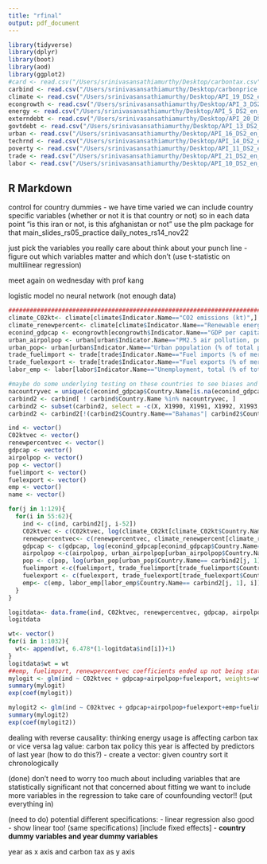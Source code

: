 ```yaml
---
title: "rfinal"
output: pdf_document
---
```


```r
library(tidyverse)
library(dplyr)
library(boot)
library(aod)
library(ggplot2)
#card <- read.csv("/Users/srinivasansathiamurthy/Desktop/carbontax.csv")
carbind <- read.csv("/Users/srinivasansathiamurthy/Desktop/carbonprice.csv")
climate <- read.csv("/Users/srinivasansathiamurthy/Desktop/API_19_DS2_en_csv_v2_3159902.csv")
econgrowth <- read.csv("/Users/srinivasansathiamurthy/Desktop/API_3_DS2_en_csv_v2_3163364.csv")
energy <- read.csv("/Users/srinivasansathiamurthy/Desktop/API_5_DS2_en_csv_v2_3161037.csv")
externdebt <- read.csv("/Users/srinivasansathiamurthy/Desktop/API_20_DS2_en_csv_v2_3163387.csv")
govtdebt <- read.csv("/Users/srinivasansathiamurthy/Desktop/API_13_DS2_en_csv_v2_3163417.csv")
urban <- read.csv("/Users/srinivasansathiamurthy/Desktop/API_16_DS2_en_csv_v2_3161141.csv")
techrnd <- read.csv("/Users/srinivasansathiamurthy/Desktop/API_14_DS2_en_csv_v2_3163423.csv")
poverty <- read.csv("/Users/srinivasansathiamurthy/Desktop/API_11_DS2_en_csv_v2_3159271.csv")
trade <- read.csv("/Users/srinivasansathiamurthy/Desktop/API_21_DS2_en_csv_v2_3163432.csv")
labor <- read.csv("/Users/srinivasansathiamurthy/Desktop/API_10_DS2_en_csv_v2_3163427.csv")
```

## R Markdown

control for country dummies
- we have time varied 
we can include country specific variables (whether or not it is that country or not)
so in each data point "is this iran or not, is this afghanistan or not"
use the plm package for that
main_slides_rs05_practice
daily_notes_rs14_nov22

just pick the variables you really care about
think about your punch line
- figure out which variables matter and which don't (use t-statistic on multilinear regression)

meet again on wednesday with prof kang

logistic model no neural network (not enough data)

```r
##########################################################################only use data from 2010 to 2017
climate_C02kt<- climate[climate$Indicator.Name=="CO2 emissions (kt)",]
climate_renewpercent<- climate[climate$Indicator.Name=="Renewable energy consumption (% of total final energy consumption)",]
econind_gdpcap <- econgrowth[econgrowth$Indicator.Name=="GDP per capita (current US$)",]
urban_airpolpop <- urban[urban$Indicator.Name=="PM2.5 air pollution, population exposed to levels exceeding WHO guideline value (% of total)",]
urban_pop<- urban[urban$Indicator.Name=="Urban population (% of total population)",]
trade_fuelimport <- trade[trade$Indicator.Name=="Fuel imports (% of merchandise imports)",]
trade_fuelexport <- trade[trade$Indicator.Name=="Fuel exports (% of merchandise exports)",]
labor_emp <- labor[labor$Indicator.Name=="Unemployment, total (% of total labor force) (modeled ILO estimate)",]

#maybe do some underlying testing on these countries to see biases and stuff?
nacountryvec = unique(c(econind_gdpcap$Country.Name[is.na(econind_gdpcap$X2018)], urban_airpolpop$Country.Name[is.na(urban_airpolpop$X2010)], urban_pop$Country.Name[is.na(urban_pop$X2014)], trade_fuelimport$Country.Name[is.na(trade_fuelimport$X2017)], trade_fuelimport$Country.Name[is.na(trade_fuelimport$X2012)], trade_fuelimport$Country.Name[is.na(trade_fuelimport$X2015)], trade_fuelimport$Country.Name[is.na(trade_fuelimport$X2013)], trade_fuelimport$Country.Name[is.na(trade_fuelimport$X2011)], trade_fuelimport$Country.Name[is.na(trade_fuelimport$X2010)], trade_fuelexport$Country.Name[is.na(trade_fuelexport$X2017)], trade_fuelexport$Country.Name[is.na(trade_fuelexport$X2012)], trade_fuelexport$Country.Name[is.na(trade_fuelexport$X2015)], trade_fuelexport$Country.Name[is.na(trade_fuelexport$X2013)], trade_fuelexport$Country.Name[is.na(trade_fuelexport$X2011)], trade_fuelexport$Country.Name[is.na(trade_fuelexport$X2010)], labor_emp$Country.Name[is.na(labor_emp$X2010)], labor_emp$Country.Name[is.na(labor_emp$X2017)]))
carbind2 <- carbind[ ! carbind$Country.Name %in% nacountryvec, ]
carbind2 <- subset(carbind2, select = -c(X, X1990, X1991, X1992, X1993, X1994, X1995, X1996, X1997, X1998, X1999, X2000, X2001, X2002, X2003, X2004, X2005, X2006, X2007, X2008, X2009, X2018, X2019, X2020, X2021))
carbind2 <- carbind2[!(carbind2$Country.Name=="Bahamas"| carbind2$Country.Name=="Gambia" | carbind2$Country.Name=="Hong Kong"),] 

ind <- vector()
C02ktvec <- vector()
renewpercentvec <- vector()
gdpcap <- vector()
airpolpop <- vector()
pop <- vector()
fuelimport <- vector()
fuelexport <- vector()
emp <- vector()
name <- vector()

for(j in 1:129){
  for(i in 55:62){  
    ind <- c(ind, carbind2[j, i-52])
    C02ktvec <- c(C02ktvec, log(climate_C02kt[climate_C02kt$Country.Name== carbind2[j, 1], i]))
    renewpercentvec<- c(renewpercentvec, climate_renewpercent[climate_renewpercent$Country.Name== carbind2[j, 1], i])
    gdpcap <- c(gdpcap, log(econind_gdpcap[econind_gdpcap$Country.Name== carbind2[j, 1], i]))
    airpolpop <-c(airpolpop, urban_airpolpop[urban_airpolpop$Country.Name== carbind2[j, 1], i])
    pop <- c(pop, log(urban_pop[urban_pop$Country.Name== carbind2[j, 1], i]))
    fuelimport <-c(fuelimport, trade_fuelimport[trade_fuelimport$Country.Name== carbind2[j, 1], i])
    fuelexport <- c(fuelexport, trade_fuelexport[trade_fuelexport$Country.Name== carbind2[j, 1], i])
    emp<- c(emp, labor_emp[labor_emp$Country.Name== carbind2[j, 1], i])
  }
}

logitdata<- data.frame(ind, C02ktvec, renewpercentvec, gdpcap, airpolpop,pop,  fuelimport, fuelexport, emp)
logitdata

wt<- vector()
for(i in 1:1032){
  wt<- append(wt, 6.478*(1-logitdata$ind[i])+1)
}
logitdata$wt = wt
##emp, fuelimport, renewpercentvec coefficients ended up not being statistically significant and are pretty much irrelevant magnitude wise as well
mylogit <- glm(ind ~ C02ktvec + gdpcap+airpolpop+fuelexport, weights=wt, data = logitdata, family = binomial)
summary(mylogit)
exp(coef(mylogit))

mylogit2 <- glm(ind ~ C02ktvec + gdpcap+airpolpop+fuelexport+emp+fuelimport+renewpercentvec, weights=wt, data = logitdata, family = binomial)
summary(mylogit2)
exp(coef(mylogit2))

```

dealing with reverse causality:
thinking energy usage is affecting carbon tax or vice versa
lag value: carbon tax policy this year is affected by predictors of last year (how to do this?)
- create a vector: 
given country sort it chronologically

(done)
don't need to worry too much about including variables that are statistically significant
not that concerned about fitting
we want to include more variables in the regression to take care of counfounding vector!! (put everything in)

(need to do)
potential different specifications:
- linear regression also good
- show linear too! (same specifications) [include fixed effects]
  - **country dummy variables and year dummy variables**
  
  year as x axis and carbon tax as y axis

